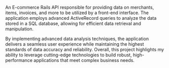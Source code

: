 An E-commerce Rails API responsible for providing data on merchants, items, invoices, and 
more to be utilized by a front-end interface. The application employs advanced ActiveRecord 
queries to analyze the data stored in a SQL database, allowing for efficient data retrieval 
and manipulation.

By implementing advanced data analysis techniques, the application delivers a seamless user 
experience while maintaining the highest standards of data accuracy and reliability. Overall, 
this project highlights my ability to leverage cutting-edge technologies to build robust, 
high-performance applications that meet complex business needs.
